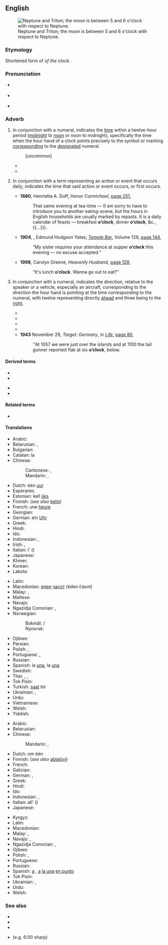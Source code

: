 ==English==
[[File:Neptune and Tritron - GPN-2000-000442.jpg|right|thumb|Neptune and Triton; the moon is between 5 and 6 o'clock with respect to Neptune.]]

===Etymology===
Shortened form of ''of the clock''.

===Pronunciation===
* {{a|UK}} {{IPA|/əˈklɒk/|/əʊˈklɒk/|lang=en}}
* {{a|US}} {{IPA|/əˈklɑk/|/oʊˈklɑk/|lang=en}}
* {{audio|En-us-o'clock.ogg|Audio (US)|lang=en}}

===Adverb===
{{en-adv|-|head=[[o']][[clock]]}}

# {{lb|en|modifying a numeral, one to twelve}} In conjunction with a numeral, indicates the [[time]] within a twelve-hour period ([[midnight]] to [[noon]] or noon to midnight), specifically the time when the hour hand of a clock points precisely to the symbol or marking [[corresponding]] to the [[designated]] numeral.
#: {{ux|en|We are expected to be there at six '''o'clock''' in the morning!}}
#: {{ux|en|It is two '''o'clock.}}
#: {{ux|en|What '''o'clock''' is it?}} [uncommon]
#* {{quote-book|year=1892|year_published='''2011'''|edition=HTML|author=Sir {{w|Arthur Conan Doyle}}|title={{w|The Adventures of Sherlock Holmes}}|url=http://www.gutenberg.org/files/1661/1661-h/1661-h.htm|publisher={{w|The Gutenberg Project}}|passage=I say, Watson, what '''o'clock''' is it?}}
#* {{quote-book|year=1935|author=[https://www.goodreads.com/author/show/288354.George_Goodchild George Goodchild]
|title=Death on the Centre Court|chapter=5
|passage=By one '''o'clock''' the place was choc-a-bloc. […] The restaurant was packed, and the promenade between the two main courts and the subsidiary courts was thronged with healthy-looking youngish people, drawn to the Mecca of tennis from all parts of the country.}}
# {{lb|en|jocular}} In conjunction with a term representing an action or event that occurs daily, indicates the time that said action or event occurs, or first occurs.
#* '''1880''', Henrietta A. Duff, ''Honor Carmichael'', [http://books.google.com/books?id=ivMBAAAAQAAJ&q=%22dinner+o%27clock%22&dq=%22dinner+o%27clock%22&hl=en&ei=R_cqTsPtNorsrQfb74WyDQ&sa=X&oi=book_result&ct=result&resnum=7&ved=0CEkQ6AEwBg page 251],
#*: That same evening at tea-time — (I am sorry to have to introduce you to another eating-scene, but the hours in English households are usually marked by repasts. It is a daily calendar of feasts — breakfast '''o’clock''', dinner '''o’clock''', &c.,{{...}}).
#* '''1904''', {{w|George Augustus Sala}}, Edmund Hodgson Yates, ''[[w:Temple Bar (magazine)|Temple Bar]]'', Volume 129, [http://books.google.com/books?id=OU83AAAAMAAJ&q=%22supper+o%27clock%22&dq=%22supper+o%27clock%22&hl=en&ei=hvEqTu3eOcHsrAf4w_mxDQ&sa=X&oi=book_result&ct=result&resnum=5&ved=0CDoQ6AEwBA page 144],
#*: “My sister requires your attendance at supper '''o’clock''' this evening — no excuse accepted.”
#* '''1998''', Carolyn Greene, ''Heavenly Husband'', [http://books.google.com/books?id=ovdrZZmRa_wC&q=%22lunch|luncheon+o%27clock%22&dq=%22lunch|luncheon+o%27clock%22&hl=en&ei=0PUqTuaZIc3JrAfZ3bSyDQ&sa=X&oi=book_result&ct=result&resnum=6&ved=0CD0Q6AEwBQ page 129],
#*: “It's lunch '''o’clock'''. Wanna go out to eat?”
# {{lb|en|with a numeral, one to twelve}} In conjunction with a numeral, indicates the direction, relative to the speaker or a vehicle, especially an aircraft, corresponding to the direction the hour hand is pointing at the time corresponding to the numeral, with twelve representing directly [[ahead]] and three being to the [[right]].
#* {{quote-book|title=Birding around the year: when to find birds in North America|author=Aileen R. Lotz|year=1989|passage=It's at nine '''o'clock''' about two feet in from the edge of the branch. You need to know your "''o'clocks''" (nondigital) to spot birds.}}
#* {{quote-book|title=The Wellness book|page=86|author=Herbert Benson|coauthors=Eileen M. Stuart, Harvard Medical School. Mind/Body Medical Institute|year=1992|passage=Without moving your head, move your gaze upward to look at twelve '''o’clock'''. Now look down at six '''o’clock'''. Repeat three times, then blink several times, and rest with your eyes closed.}}
#* {{quote-book|title=Laboratory outlines in biology--VI|page=22|author=Peter Abramoff|coauthors=Robert G. Thomson|year=1994|passage=Thus, you could tell them to "look at three '''o'clock'''," or "look just off-center toward nine '''o'clock'''," and so forth. Alternatively, in some microscopes a thin black line appears to cut across the field of view}}
#* {{quote-book|title=Bird watching for dummies|author=Bill Thompson|year=1997|passage=Three '''o'clock''' and nine '''o'clock''' would be at the outer right and outer left sides of the tree, respectively, and so on. The clock technique is a very helpful way for one bird watcher to direct others to a hard-to-spot perched bird.}}
#* '''1943''' November 29, ''Target: Germany'', in ''[[w:Life (magazine)|Life]]'', [http://books.google.com/books?id=DVcEAAAAMBAJ&pg=PA80&dq=%22flak%22+-intitle:flak&hl=en&ei=4jkpTujsJYjMmAWg8p2ZDA&sa=X&oi=book_result&ct=result&resnum=2&ved=0CCwQ6AEwATgU#v=onepage&q=%22flak%22%20-intitle%3Aflak&f=false page 80],
#*: ''At 1057 we were just over the islands and at 1100 the tail gunner reported flak at six '''o’clock''', below.

====Derived terms====
{{rel-top|terms derived from o'clock}}
* {{l|en|beer o'clock}}
* {{l|en|o'clockish}}
{{rel-mid}}
* {{l|en|stupid o'clock}}
* {{l|en|wine o'clock}}
{{rel-bottom}}

====Related terms====
* {{l|en|five o'clock shadow}}

====Translations====
{{trans-top|indication of time (''the translations below are of "one o’clock"'')}}
* Arabic: {{t|ar|اَلسَّاعَة اَلْوَاحِدَة|f|tr=as-sāʿa l-wāḥida}}
* Belarusian: {{t|be|гадзіна|f|tr=hadzína|sc=Cyrl}} {{qualifier|the number is omitted for one o'clock}}, {{t|be|першая|f|tr=péršaja|sc=Cyrl}}
* Bulgarian: {{t|bg|един часа|tr=edín časá|sc=Cyrl}}
* Catalan: la {{t+|ca|una|f}}
* Chinese:
*: Cantonese: {{t|yue|[[一]][[點鐘]]|sc=Hani}}, {{t|yue|[[一]][[点钟]]|tr=jat1 dim2 zung1|sc=Hani}}
*: Mandarin: {{t|cmn|[[一]][[點鐘]]|sc=Hani}}, {{t|cmn|[[一]][[点钟]]|tr=yī diǎnzhōng|sc=Hani}}
* Dutch: één [[uur]]
* Esperanto: {{t|eo|la unua}}
* Estonian: kell [[üks]]
* Finnish: {{t+|fi|yksi}} (''see also'' [[kello]])
* French: une [[heure]]
* Georgian: {{t-needed|ka}}
* German: ein [[Uhr]]
* Greek: {{t|el|μία η ώρα|f}}
* Hindi: {{t|hi|एक बजा|sc=Deva}}
* Ido: {{t|io|un kloko}}
* Indonesian: {{t|id|jam satu}}, {{t|id|pukul satu}}
* Irish: {{t+|ga|a}} {{t+|ga|aon|alt=haon}} {{t|ga|a chlog}}, {{t|ga|a haon a chlog}}
* Italian: l'{{t+|it|una|f}} ({{t|it|in punto}})
* Japanese: {{t+|ja|一時|tr=[[いちじ]], ichiji|sc=Jpan}}
* Khmer: {{t+|km|ម៉ោង|tr=maong muəy|alt=ម៉ោងមួយ|sc=Khmr}}
* Korean: {{t+|ko|한시|tr=han-si}}
* Lakota: {{t|lkt|mázaškaŋškaŋ}}
{{trans-mid}}
* Latin: {{t|la|[[prima]] [[hora]]}}
* Macedonian: [[еден]] [[часот]] (éden čásot)
* Malay: {{t|ms|pukul satu}}, {{t|ms|jam satu}}
* Maltese: {{t|mt|is-siegħa bumm}}
* Navajo: {{t|nv|tʼááłáhádi azlį́į́ʼ}}
* Ngazidja Comorian: {{t|zdj|saya fukare}}, {{t|zdj|saa fukare}}
* Norwegian:
*: Bokmål: {{t|nb|klokka}} / {{t|nb|klokken}} {{t+|nb|ett}}
*: Nynorsk: {{t|nn|klokka}} {{t|nn|eitt}}
* Ojibwe: {{t|oj|ingo-diba'iganed}}
* Persian: {{t|fa|ساعت یک|tr=sâ'at yek|sc=fa-Arab}}
* Polish: {{t|pl|pierwsza|f}}, {{t|pl|godzina pierwsza|f}}
* Portuguese: {{t|pt|[[uma]] [[hora]]}}, {{t|pt|[[uma]] ([[hora]]) [[em ponto]]}}
* Russian: {{t+|ru|час|m}} {{qualifier|the number is omitted for one o'clock}}
* Spanish: la [[una#Spanish|una]], la [[una]] {{t|es|en punto}}
* Swedish: {{t+|sv|klockan}} {{t+|sv|ett}}
* Thai: {{t|th|หนึ่งนาฬิกา|tr=nèung naalígaa}}, {{t|th|ตีหนึ่งครึ่ง|tr=dtee nèung}} {{qualifier|1 a.m.}}, {{t|th|บ่ายโมง|tr=bàai mohng}} {{qualifier|1 p.m.}}
* Tok Pisin: {{t|tpi|wanpela kilok}}
* Turkish: [[saat]] bir
* Ukrainian: {{t+|uk|година|f|tr=hodýna|sc=Cyrl}} {{qualifier|the number is omitted for one o'clock}}, {{t|uk|перша|f|tr=pérša|sc=Cyrl}}
* Urdu: {{t|ur|ایک بجا|tr=ek bajā|sc=ur-Arab}}
* Vietnamese: {{t|vi|một giờ}}
* Welsh: {{t|cy|[[un]] [[o'r gloch]]}}
* Yiddish: {{t+|yi|זייגער|alt=איינס אַזייגער}}
{{trans-bottom}}

{{trans-top|''the translations below are of "at one o’clock"''}}
* Arabic: {{t|ar|اَلسَّاعَة اَلْوَاحِدَة|f|tr=as-sāʿa l-wāḥida}}
* Belarusian: {{t|be|ў гадзіну|tr=ŭ hadzínu|sc=Cyrl}}
* Chinese:
*: Mandarin: {{t|cmn|[[一]][[點鐘]]|sc=Hani}}, {{t|cmn|[[一]][[点钟]]|sc=Hani|tr=yī diǎnzhōng}}
* Dutch: om één {{t+|nl|uur}}
* Finnish: {{t|fi|yhdeltä}} (''see also'' [[ablatiivi#Usage notes|ablatiivi]])
* French: {{t|fr|à une heure}}
* Galician: {{t|gl|á unha|f}}
* German: {{t|de|um 1 Uhr}}, {{t|de|um eins}}
* Greek: {{t|el|στις μία η ώρα}}
* Hindi: {{t|hi|एक बजे|tr=ek baje|sc=Deva}}
* Ido: {{t|io|un kloke}}
* Indonesian: {{t|id|pada pukul satu}}, {{t|id|pada jam satu}}
* Italian: all'{{t+|it|una}} ({{t|it|in punto}})
* Japanese: {{t+|ja|一時|tr=いちじに, ichiji-ni|alt=一時に|sc=Jpan}}
{{trans-mid}}
* Kyrgyz: {{t|ky|саатта|sc=Cyrl}}
* Latin: {{t|la|primae horae}}
* Macedonian: {{t|mk|во еден часот|tr=vo eden časot|sc=Cyrl}}
* Malay: {{t|ms|pada pukul satu}}, {{t|ms|pada jam satu}}
* Navajo: {{t|nv|tʼááłáhádi oolkił}}, {{t|nv|tʼááłáhádigo}}
* Ngazidja Comorian: {{t|zdj|saya fukare}}, {{t|zdj|saa fukare}}
* Ojibwe: {{t|oj|ingo-diba'iganeg}}
* Polish: {{t|pl|o pierwszej|f}}, {{t|pl|o godzinie pierwszej|f}}
* Portuguese: {{t|pt|[[à]] [[uma]] ([[hora]])}}
* Russian: {{t|ru|[[в]] [[час]]}}
* Spanish: [[a]] {{t|es|la una|f}}, [[a]] [[la una]] [[en punto]]
* Tok Pisin: {{t|tpi|wanpela kilok}}
* Ukrainian: {{t|uk|у годину|tr=u hodýnu|sc=Cyrl}}, {{t|uk|о першій|tr=o péršij|sc=Cyrl}}
* Urdu: {{t|ur|ایک بجے|tr=ek baje|sc=ur-Arab}}
* Welsh: {{l|cy|am}} {{t|cy|un o'r gloch}}
{{trans-bottom}}

===See also===
* {{l|en|Appendix:O'clock|Appendix:O’clock}}
* {{l|en|Appendix:Time}}
* {{projectlink|wikipedia|Clock position}}
* {{l|en|sharp}} (e.g. 6:00 sharp)

{{cln|en|contractions}}